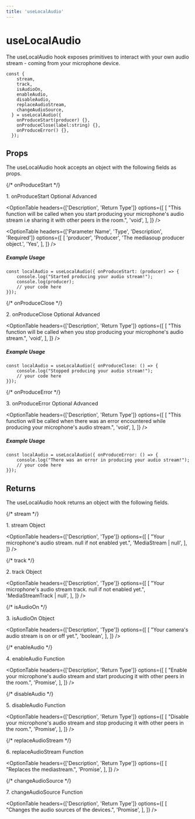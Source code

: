```yaml
---
title: 'useLocalAudio'
---
```



# useLocalAudio

The useLocalAudio hook exposes primitives to interact with your own audio stream - coming from your microphone device.

```tsx
const {
    stream,
    track,
    isAudioOn,
    enableAudio,
    disableAudio,
    replaceAudioStream,
    changeAudioSource,
  } = useLocalAudio({
    onProduceStart(producer) {},
    onProduceClose(label:string) {},
    onProduceError() {},
  });
```


## Props
The useLocalAudio hook accepts an object with the following fields as props.

{/* onProduceStart */}
<div className="flex mt-5">
    <span className="font-mono font-semibold">1. onProduceStart</span>
    <span className="ml-2">
        <Pill>Optional</Pill>
    </span>
    <span className="ml-2">
        <Pill>Advanced</Pill>
    </span>
</div>

<OptionTable
  headers={['Description', 'Return Type']}
  options={[
    [
      "This function will be called when you start producing your microphone's audio stream i.e sharing it with other peers in the room.",
      'void',
    ],
  ]}
/>

<OptionTable
  headers={['Parameter Name', 'Type', 'Description', 'Required']}
  options={[
    [
      'producer',
      'Producer',
      'The mediasoup producer object.',
      'Yes',
    ],
  ]}
/>

##### Example Usage

```tsx
const localAudio = useLocalAudio({ onProduceStart: (producer) => {
	console.log("Started producing your audio stream!");
	console.log(producer);
    // your code here
}});
```

{/* onProduceClose */}
<div className="flex mt-5">
    <span className="font-mono font-semibold">2. onProduceClose</span>
    <span className="ml-2">
        <Pill>Optional</Pill>
    </span>
    <span className="ml-2">
        <Pill>Advanced</Pill>
    </span>
</div>

<OptionTable
  headers={['Description', 'Return Type']}
  options={[
    [
      "This function will be called when you stop producing your microphone's audio stream.",
      'void',
    ],
  ]}
/>

##### Example Usage

```tsx
const localAudio = useLocalAudio({ onProduceClose: () => {
	console.log("Stopped producing your audio stream!");
    // your code here
}});
```

{/* onProduceError */}
<div className="flex mt-5">
    <span className="font-mono font-semibold">3. onProduceError</span>
    <span className="ml-2">
        <Pill>Optional</Pill>
    </span>
    <span className="ml-2">
        <Pill>Advanced</Pill>
    </span>
</div>

<OptionTable
  headers={['Description', 'Return Type']}
  options={[
    [
      "This function will be called when there was an error encountered while producing your microphone's audio stream.",
      'void',
    ],
  ]}
/>

##### Example Usage

```tsx
const localAudio = useLocalAudio({ onProduceError: () => {
	console.log("There was an error in producing your audio stream!");
    // your code here
}});
```

## Returns
The useLocalAudio hook returns an object with the following fields.

{/* stream */}
<div className="flex mt-5">
    <span className="font-mono font-semibold">1. stream</span>
    <span className="ml-2">
        <Pill>Object</Pill>
    </span>
</div>

<OptionTable
  headers={['Description', 'Type']}
  options={[
    [
      "Your microphone's audio stream. null if not enabled yet.",
      'MediaStream | null',
    ],
  ]}
/>

{/* track */}
<div className="flex mt-5">
    <span className="font-mono font-semibold">2. track</span>
    <span className="ml-2">
        <Pill>Object</Pill>
    </span>
</div>

<OptionTable
  headers={['Description', 'Type']}
  options={[
    [
      "Your microphone's audio stream track. null if not enabled yet.",
      'MediaStreamTrack | null',
    ],
  ]}
/>

{/* isAudioOn */}
<div className="flex mt-5">
    <span className="font-mono font-semibold">3. isAudioOn</span>
    <span className="ml-2">
        <Pill>Object</Pill>
    </span>
</div>

<OptionTable
  headers={['Description', 'Type']}
  options={[
    [
      "Your camera's audio stream is on or off yet.",
      'boolean',
    ],
  ]}
/>

{/* enableAudio */}
<div className="flex mt-5">
    <span className="font-mono font-semibold">4. enableAudio</span>
    <span className="ml-2">
        <Pill>Function</Pill>
    </span>
</div>

<OptionTable
  headers={['Description', 'Return Type']}
  options={[
    [
      "Enable your microphone's audio stream and start producing it with other peers in the room.",
      'Promise<void>',
    ],
  ]}
/>

{/* disableAudio */}
<div className="flex mt-5">
    <span className="font-mono font-semibold">5. disableAudio</span>
    <span className="ml-2">
        <Pill>Function</Pill>
    </span>
</div>

<OptionTable
  headers={['Description', 'Return Type']}
  options={[
    [
      "Disable your microphone's audio stream and stop producing it with other peers in the room.",
      'Promise<void>',
    ],
  ]}
/>


{/* replaceAudioStream */}
<div className="flex mt-5">
    <span className="font-mono font-semibold">6. replaceAudioStream</span>
    <span className="ml-2">
        <Pill>Function</Pill>
    </span>
</div>

<OptionTable
  headers={['Description', 'Return Type']}
  options={[
    [
      "Replaces the  mediastream.",
      'Promise<void>',
    ],
  ]}
/>


{/* changeAudioSource */}
<div className="flex mt-5">
    <span className="font-mono font-semibold">7. changeAudioSource</span>
    <span className="ml-2">
        <Pill>Function</Pill>
    </span>
</div>

<OptionTable
  headers={['Description', 'Return Type']}
  options={[
    [
      "Changes the audio sources of the devices.",
      'Promise<void>',
    ],
  ]}
/>
